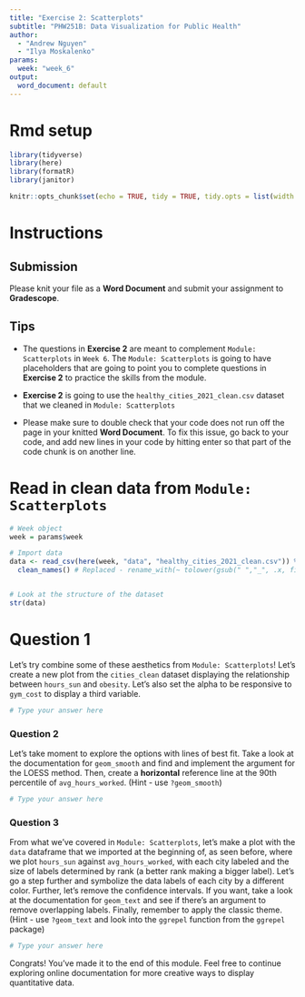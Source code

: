 ```yaml
---
title: "Exercise 2: Scatterplots"
subtitle: "PHW251B: Data Visualization for Public Health"
author: 
  - "Andrew Nguyen"
  - "Ilya Moskalenko"
params:
  week: "week_6"
output:
  word_document: default
---
```


\newpage

# Rmd setup

```r
library(tidyverse)
library(here)
library(formatR)
library(janitor)

knitr::opts_chunk$set(echo = TRUE, tidy = TRUE, tidy.opts = list(width.cutoff = 85))
```

\newpage

# Instructions

## Submission 

Please knit your file as a **Word Document** and submit your assignment to **Gradescope**.

## Tips 

  - The questions in **Exercise 2** are meant to complement `Module: Scatterplots` in `Week 6`. The `Module: Scatterplots` is going to have placeholders that are going to point you to complete questions in **Exercise 2** to practice the skills from the module.
  
  - **Exercise 2** is going to use the `healthy_cities_2021_clean.csv` dataset that we cleaned in `Module: Scatterplots`

  - Please make sure to double check that your code does not run off the page in your knitted **Word Document**. To fix this issue, go back to your code, and add new lines in your code by hitting enter so that part of the code chunk is on another line. 

# Read in clean data from `Module: Scatterplots`

```r
# Week object
week = params$week

# Import data
data <- read_csv(here(week, "data", "healthy_cities_2021_clean.csv")) %>%
  clean_names() # Replaced - rename_with(~ tolower(gsub(" ","_", .x, fixed=TRUE)))


# Look at the structure of the dataset
str(data)
```

\newpage

# Question 1 

Let's try combine some of these aesthetics from `Module: Scatterplots`! Let's create a new plot from the `cities_clean` dataset displaying the relationship between `hours_sun` and `obesity`. Let's also set the alpha to be responsive to `gym_cost` to display a third variable.

```r
# Type your answer here

```

\newpage

### Question 2

Let's take moment to explore the options with lines of best fit. Take a look at the documentation for `geom_smooth` and find and implement the argument for the LOESS method. Then, create a **horizontal** reference line at the 90th percentile of `avg_hours_worked`.  (Hint - use `?geom_smooth`)

```r
# Type your answer here

```

\newpage

### Question 3

From what we've covered in `Module: Scatterplots`, let's make a plot with the `data` dataframe that we imported at the beginning of, as seen before, where we plot `hours_sun` against `avg_hours_worked`, with each city labeled and the size of labels determined by rank (a better rank making a bigger label). Let's go a step further and symbolize the data labels of each city by a different color. Further, let's remove the confidence intervals. If you want, take a look at the documentation for `geom_text` and see if there's an argument to remove overlapping labels. Finally, remember to apply the classic theme. (Hint - use `?geom_text` and look into the `ggrepel` function from the `ggrepel` package)

```r
# Type your answer here

```

Congrats! You've made it to the end of this module. Feel free to continue exploring online documentation for more creative ways to display quantitative data. 
